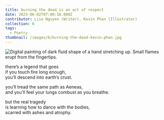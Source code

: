 ```yaml
---
title: burning the dead is an act of respect
date: 2023-06-02T07:00:10.000Z
contributor: Lisa Nguyen (Writer), Kevin Phan (Illustrator)
collection: 6
tags:
  - Poetry
thumbnail: /images/6/burning-the-dead-kevin-phan.jpg
---
```


<img src="/images/6/burning-the-dead-kevin-phan.jpg" 
  alt="Digital painting of dark fluid shape of a hand stretching up. Small flames erupt from the fingertips." 
  class="w450" />


there’s a legend that goes<br />
if you touch fire long enough,<br />
you’ll descend into earth’s crust.

you’ll tread the same path as Aeneas,<br />
and you’ll feel your lungs combust as you breathe.

but the real tragedy<br />
is learning how to dance with the bodies,<br />
scarred with ashes and atrophy.


